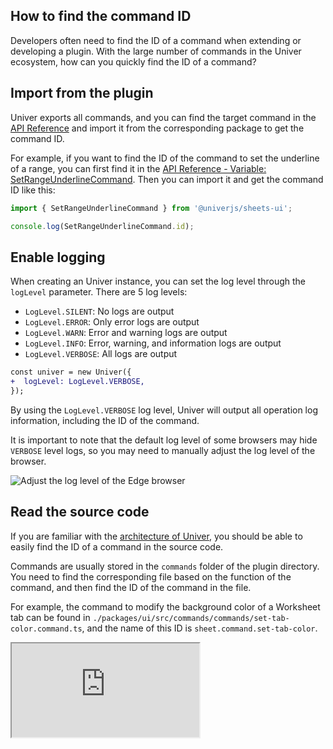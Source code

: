 

## How to find the command ID

<BadgeGroup values={[UniverTypes.GENERAL]} value={UniverTypes.GENERAL} />

Developers often need to find the ID of a command when extending or developing a plugin. With the large number of commands in the Univer ecosystem, how can you quickly find the ID of a command?

## Import from the plugin <VersionBadge version="0.1.18+" />

Univer exports all commands, and you can find the target command in the [API Reference](/typedoc/@univerjs/README) and import it from the corresponding package to get the command ID.

For example, if you want to find the ID of the command to set the underline of a range, you can first find it in the [API Reference - Variable: SetRangeUnderlineCommand](/typedoc/@univerjs/sheets-ui/variables/SetRangeUnderlineCommand). Then you can import it and get the command ID like this:

```typescript
import { SetRangeUnderlineCommand } from '@univerjs/sheets-ui';

console.log(SetRangeUnderlineCommand.id);
```

## Enable logging

When creating an Univer instance, you can set the log level through the `logLevel` parameter. There are 5 log levels:

- `LogLevel.SILENT`: No logs are output
- `LogLevel.ERROR`: Only error logs are output
- `LogLevel.WARN`: Error and warning logs are output
- `LogLevel.INFO`: Error, warning, and information logs are output
- `LogLevel.VERBOSE`: All logs are output

```diff
const univer = new Univer({
+  logLevel: LogLevel.VERBOSE,
});
```

By using the `LogLevel.VERBOSE` log level, Univer will output all operation log information, including the ID of the command.

It is important to note that the default log level of some browsers may hide `VERBOSE` level logs, so you may need to manually adjust the log level of the browser.

![Adjust the log level of the Edge browser](./find-the-command-id/01.png)

## Read the source code

If you are familiar with the [architecture of Univer](/guides/sheet/architecture/univer), you should be able to easily find the ID of a command in the source code.

Commands are usually stored in the `commands` folder of the plugin directory. You need to find the corresponding file based on the function of the command, and then find the ID of the command in the file.

For example, the command to modify the background color of a Worksheet tab can be found in `./packages/ui/src/commands/commands/set-tab-color.command.ts`, and the name of this ID is `sheet.command.set-tab-color`.

<iframe 
  className="w-full h-[772px] mt-6"
  allow="clipboard-write"
  src="https://emgithub.com/iframe.html?target=https%3A%2F%2Fgithub.com%2Fdream-num%2Funiver%2Fblob%2Fdev%2Fpackages%2Fsheets%2Fsrc%2Fcommands%2Fcommands%2Fset-tab-color.command.ts%23L29-61&style=default&type=code&showBorder=on&showLineNumbers=on&showFileMeta=on&showFullPath=on&showCopy=on"
/>
